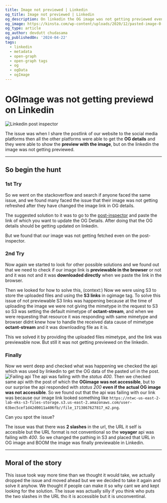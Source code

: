 ```yaml
---
title: Image not previewed | Linkedin
og_title: Image not previewed | Linkedin
og_description: On linkedin the OG image was not getting previewed even if it was getting previewed on every other social-media platform.
og_image: https://kinsta.com/wp-content/uploads/2020/12/pasted-image-0-17.png
og_type: article
og_author: devdutt chudasama
og_publishedOn: '2024-04-22'
tags:
  - linkedin
  - metadata
  - open-graph
  - open-graph tags
  - og
  - ogData
  - ogImage
---
```


# OGImage was not getting previewd on Linkedin

![Linkedin post inspector](https://kinsta.com/wp-content/uploads/2020/12/pasted-image-0-17.png)

The issue was when I share the postlink of our website to the social media platforms then all the other platforms were able to get the **OG details** and they were able to show the **preview with the image**, but on the linkedin the image was not getting previewed.

---

## So begin the hunt

### 1st Try

So we went on the stackoverflow and search if anyone faced the same issue, and we found many faced the issue that their image was not getting refreshed after they have changed the image link in OG details.

The suggested solution to it was to go to the [post-inspector](https://www.linkedin.com/post-inspector/) and paste the link of which you want to update the OG Details. After doing that the OG details should be getting updated on linkedin.

But we found that our image was not getting fetched even on the post-inspector.

### 2nd Try

Now again we started to look for other possible solutions and we found out that we need to check if our image link is **previewable in the browser** or not and it was not and it was **downloaded directly** when we paste the link in the browser.

Then we looked for how to solve this, (context:) Now we were using S3 to store the uploaded files and using the **S3 links** in ogimage tag. To solve this issue of not previewable S3 links was happening because at the time of uploading the image we were not giving the mimetype in the request to S3 so S3 was setting the default mimetype of **octant-stream**, and when we were requesting that resource it was responding with same mimetype and browser didnt knew how to handle the received data cause of mimetype **octant-stream** and it was downloading file as it is.

This we solved it by providing the uploaded files mimetype, and the link was previewable now. But still it was not getting previewed on the linkedin.

### Finally

Now we went deep and checked what was happening we checked the api which was used by linkedin to get the OG data of the pasted url in the post.
![Failing api](https://cdn.discordapp.com/attachments/1065133521166942320/1233718042358190080/image.png?ex=662e1cf6&is=662ccb76&hm=d8dd8843c881af96a5ce93333bd1c7e89f8066ee846800a5f04e316c1ff9a997&) The api was failing with the _status 400_. Then we checked same api with the post of which the **OGimage was not accessible**, but to our surprise the api responded with _status 200_ **even if the actual OG image was not accessible**.
So we found out that the api was failing with our link was because our image link looked something like
`https://ntwc-us-east-2-lab-eks-s3-files-storage.s3.us-east-2.amazonaws.com/user-63bec5cef1d42d0011a406fb//file_1713867627817_m2.png`.

Can you spot the issue?

The issue was that there was **2 slashes** in the url, the URL it self is accesible but the URL format is not conventional so the **voyager**
api was failing with _400_. So we changed the pathing in S3 and placed that URL in OG image and BOOM the image was finally previewable in Linkedin.

---

## Moral of the story

This issue took way more time than we thought it would take, we actually dropped the issue and moved ahead but we we decided to take it again and solve it anyhow. We thought if people can make it so why cant we and kept looking for the solution. The issue was actually silly if you think who puts the two slashes in the URL tho it is accessible but it is unconventinal.
